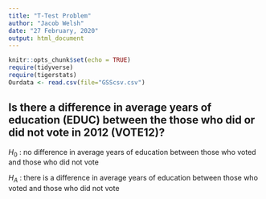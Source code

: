 ```yaml
---
title: "T-Test Problem"
author: "Jacob Welsh"
date: "27 February, 2020"
output: html_document
---
```


```r
knitr::opts_chunk$set(echo = TRUE)
require(tidyverse)
require(tigerstats)
Ourdata <- read.csv(file="GSScsv.csv")
```


## Is there a difference in  average years of education (EDUC) between the those who did or did not vote in 2012 (VOTE12)?

$H_0$ : no difference in average years of education between those who voted and those who did not vote  

$H_A$ : there is a difference in average years of education between those who voted and those who did not vote  